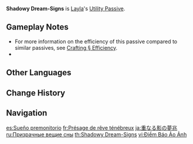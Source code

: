 {{Talent Infobox
|image         = Talent Shadowy Dream-Signs.png
|character     = Layla
|type          = Utility Passive
|info          = When Layla crafts [[Character Talent Materials]], she has a 10% chance to receive double the product.
|utility1      = Crafting
|utility2      = Character Talent Material
|utility3      = Character Talent Material Double Product
}}
{{Description|"Sometimes, while deep asleep, a friend that Layla never knew she had will secretly come to her aid."|2=[[Dainsleif]] in [https://youtu.be/w46bQsH0eCU Collected Miscellany - "Layla: Sweet Slumber in the Sea of Stars"]}}
'''Shadowy Dream-Signs''' is [[Layla]]'s [[Utility Passive]].

==Gameplay Notes==
* For more information on the efficiency of this passive compared to similar passives, see [[Crafting#Efficiency|Crafting § Efficiency]].
* {{Talents by Category List|Character Talent Material Double Product Talents|header=identical|nottitle=Shadowy Dream-Signs}}

<!--
==Preview==
{{Preview
|file={{subst:PAGENAME}} Preview
}}
-->
==Other Languages==
{{Other Languages
|en      = Shadowy Dream-Signs
|zhs     = 叠影的梦兆
|zhs_rm  = Diéyǐng de Mèngzhào
|zht     = 疊影的夢兆
|zht_rm  = Diéyǐng de Mèngzhào
|zh_tl   = 
|ja      = 重なる影の夢兆
|ja_rm   = Kasanaru Kage no Muchou
|ja_tl   = Dream Omens of Overlapping Shadows
|ko      = 겹겹이 드리운 몽조
|ko_tl   = Omen of a Dream Overcast in Layers
|es      = Sueño premonitorio
|es_tl   = Premonitory Dream
|fr      = Présage de rêve ténébreux
|fr_tl   = Omen of Tenebrous Dream
|ru      = Призрачные вещие сны
|ru_tl   = Shadowy Prophetic Dreams
|th      = Shadowy Dream-Signs
|vi      = Điềm Báo Ảo Ảnh
|vi_tl   = Illusory Omen
|de      = Schattenhafte Traumzeichen
|de_tl   = Shadowy Dream-Signs
|id      = Shadowy Dream-Signs
|pt      = Sinais de Sonho Sombrio
|pt_tl   = Shadowy Dream Signs
|tr      = Meşum Rüya İşaretleri
|tr_tl   = Ominous Dream Signs
|it      = Segni onirici oscuri
|it_tl   = Dark Oneiric Dreams
}}

==Change History==
{{Change History|3.2}}

==Navigation==
{{Talent Navbox|Layla}}

[[es:Sueño premonitorio]]
[[fr:Présage de rêve ténébreux]]
[[ja:重なる影の夢兆]]
[[ru:Призрачные вещие сны]]
[[th:Shadowy Dream-Signs]]
[[vi:Điềm Báo Ảo Ảnh]]
